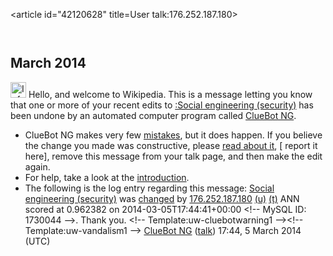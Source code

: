 <article id="42120628" title=User talk:176.252.187.180>
	<talkpage id="42120628" title="User talk:176.252.187.180">


== March 2014 ==
[[Image:Information.svg|left|25px|alt=|link=]] Hello, and welcome to Wikipedia. This is a message letting you know that one or more of your recent edits to [[:Social engineering (security)]] has been undone by an automated computer program called [[User:ClueBot NG|ClueBot NG]].
{{clear}}
* ClueBot NG makes very few [[User:ClueBot NG#Information About False Positives|mistakes]], but it does happen. If you believe the change you made was constructive, please [[User:ClueBot NG#Information About False Positives|read about it]], [{{User:ClueBot NG/Warnings/FPReport|1730044}} report it here], remove this message from your talk page, and then make the edit again.
* For help, take a look at the [[Wikipedia:Introduction|introduction]].
* The following is the log entry regarding this message: [[Social engineering (security)]] was [http://en.wikipedia.org/w/index.php?title=Social+engineering+%28security%29&amp;diff=598281374&amp;oldid=598023124 changed] by [[Special:Contributions/176.252.187.180|176.252.187.180]] [[User:176.252.187.180|(u)]] [[User talk:176.252.187.180|(t)]] ANN scored at 0.962382 on 2014-03-05T17:44:41+00:00 &lt;!-- MySQL ID: 1730044 --&gt;. Thank you. &lt;!-- Template:uw-cluebotwarning1 --&gt;&lt;!-- Template:uw-vandalism1 --&gt; [[User:ClueBot NG|ClueBot NG]] ([[User talk:ClueBot NG|talk]]) 17:44, 5 March 2014 (UTC)
	</talkpage>
</article>